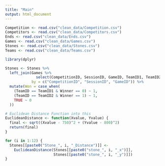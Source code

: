 ```yaml
---
title: "Main"
output: html_document
---
```


```r
Competition <- read.csv("clean_data/Competition.csv")
Competitors <- read.csv("clean_data/Competitors.csv")
Ends <- read.csv("clean_data/Ends.csv")
Games <- read.csv("clean_data/Games.csv")
Stones <- read.csv("clean_data/Stones.csv")
Teams <- read.csv("clean_data/Teams.csv")

library(dplyr)
```




```r
Stones <- Stones %>%
  left_join(Games %>% 
              select(CompetitionID, SessionID, GameID, TeamID1, TeamID2, Winner),
            by = c("CompetitionID", "SessionID", "GameID")) %>%
  mutate(Won = case_when(
    (TeamID == TeamID1 & Winner == 0) ~ 1,
    (TeamID == TeamID2 & Winner == 1) ~ 1,  
    TRUE ~ 0                               
  ))

# Euclidean Distance Function into this
EuclideanDistance <- function(Xvalue, Yvalue) {
  final <- sqrt((Xvalue - 750)^2 + (Yvalue - 800)^2)
  return(final) 
}

for (i in 1:12) {
  Stones[[paste0("Stone_", i, "_Distance")]] <-
    EuclideanDistance(Stones[[paste0("stone_", i, "_x")]],
                      Stones[[paste0("stone_", i, "_y")]])
}


```




